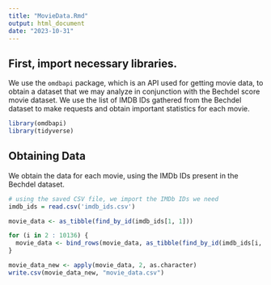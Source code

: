 ```yaml
---
title: "MovieData.Rmd"
output: html_document
date: "2023-10-31"
---
```


## First, import necessary libraries.

We use the `omdbapi` package, which is an API used for getting movie data, to obtain a dataset that we may analyze in conjunction with the Bechdel score movie dataset. We use the list of IMDB IDs gathered from the Bechdel dataset to make requests and obtain important statistics for each movie.

```r

library(omdbapi)
library(tidyverse)

```

## Obtaining Data

We obtain the data for each movie, using the IMDb IDs present in the Bechdel dataset.

```r

# using the saved CSV file, we import the IMDb IDs we need
imdb_ids = read.csv('imdb_ids.csv')

movie_data <- as_tibble(find_by_id(imdb_ids[1, 1]))

for (i in 2 : 10136) {
  movie_data <- bind_rows(movie_data, as_tibble(find_by_id(imdb_ids[i, 1])))
}

movie_data_new <- apply(movie_data, 2, as.character)
write.csv(movie_data_new, "movie_data.csv")

```

